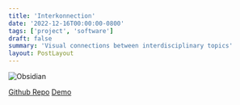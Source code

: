 ```yaml
---
title: 'Interkonnection'
date: '2022-12-16T00:00:00-0800'
tags: ['project', 'software']
draft: false
summary: 'Visual connections between interdisciplinary topics'
layout: PostLayout
---
```


![Obsidian](/static/images/obsidian.png)

[Github Repo](https://github.com/WorldofKerry/Interkonnection)
[Demo](https://www.interkonnection.ml)
